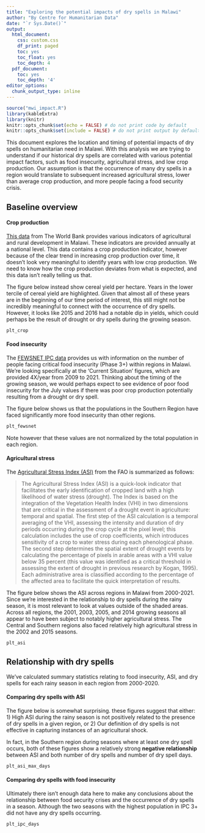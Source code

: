 ```yaml
---
title: "Exploring the potential impacts of dry spells in Malawi"
author: "By Centre for Humanitarian Data"
date: "`r Sys.Date()`"
output:
  html_document:
    css: custom.css
    df_print: paged
    toc: yes
    toc_float: yes
    toc_depth: 4
  pdf_document:
    toc: yes
    toc_depth: '4'
editor_options:
  chunk_output_type: inline
---
```


```r
source("mwi_impact.R")
library(kableExtra)
library(knitr)
knitr::opts_chunk$set(echo = FALSE) # do not print code by default
knitr::opts_chunk$set(include = FALSE) # do not print output by default
```


This document explores the location and timing of potential impacts of dry spells on humanitarian need in Malawi. With this analysis we are trying to understand if our historical dry spells are correlated with various potential impact factors, such as food insecurity, agricultural stress, and low crop production. Our assumption is that the occurrence of many dry spells in a region would translate to subsequent increased agricultural stress, lower than average crop production, and more people facing a food security crisis.  

## Baseline overview

#### Crop production

[This data](https://data.humdata.org/dataset/world-bank-agriculture-and-rural-development-indicators-for-malawi) from The World Bank provides various indicators of agricultural and rural development in Malawi. These indicators are provided annually at a national level. This data contains a crop production indicator, however because of the clear trend in increasing crop production over time, it doesn't look very meaningful to identify years with low crop production. We need to know how the crop production deviates from what is expected, and this data isn't really telling us that. 

The figure below instead show cereal yield per hectare. Years in the lower tercile of cereal yield are highlighted. Given that almost all of these years are in the beginning of our time period of interest, this still might not be incredibly meaningful to connect with the occurrence of dry spells. However, it looks like 2015 and 2016 had a notable dip in yields, which could perhaps be the result of drought or dry spells during the growing season. 

```r

plt_crop

```

#### Food insecurity

The [FEWSNET IPC data](https://fews.net/IPC) provides us with information on the number of people facing critical food insecurity (Phase 3+) within regions in Malawi. We're looking specifically at the 'Current Situation' figures, which are provided 4X/year from 2009 to 2021. Thinking about the timing of the growing season, we would perhaps expect to see evidence of poor food insecurity for the July values if there was poor crop production potentially resulting from a drought or dry spell.   

The figure below shows us that the populations in the Southern Region have faced significantly more food insecurity than other regions. 

```r

plt_fewsnet


```

Note however that these values are not normalized by the total population in each region. 

#### Agricultural stress

The [Agricultural Stress Index (ASI)](http://www.fao.org/giews/earthobservation/country/index.jsp?lang=en&type=11111&code=MWI#) from the FAO is summarized as follows:

> The Agricultural Stress Index (ASI) is a quick-look indicator that facilitates the early identification of cropped land with a high likelihood of water stress (drought). The Index is based on the integration of the Vegetation Health Index (VHI) in two dimensions that are critical in the assessment of a drought event in agriculture: temporal and spatial. The first step of the ASI calculation is a temporal averaging of the VHI, assessing the intensity and duration of dry periods occurring during the crop cycle at the pixel level; this calculation includes the use of crop coefficients, which introduces sensitivity of a crop to water stress during each phenological phase. The second step determines the spatial extent of drought events by calculating the percentage of pixels in arable areas with a VHI value below 35 percent (this value was identified as a critical threshold in assessing the extent of drought in previous research by Kogan, 1995). Each administrative area is classified according to the percentage of the affected area to facilitate the quick interpretation of results.

The figure below shows the ASI across regions in Malawi from 2000-2021. Since we're interested in the relationship to dry spells during the rainy season, it is most relevant to look at values outside of the shaded areas. Across all regions, the 2001, 2003, 2005, and 2014 growing seasons all appear to have been subject to notably higher agricultural stress. The Central and Southern regions also faced relatively high agricultural stress in the 2002 and 2015 seasons. 

```r

plt_asi

```

## Relationship with dry spells

We've calculated summary statistics relating to food insecurity, ASI, and dry spells for each rainy season in each region from 2000-2020. 

#### Comparing dry spells with ASI

The figure below is somewhat surprising. these figures suggest that either: 
1) High ASI during the rainy season is not positively related to the presence of dry spells in a given region, or
2) Our definition of dry spells is not effective in capturing instances of an agricultural shock. 

In fact, in the Southern region during seasons where at least one dry spell occurs, both of these figures show a relatively strong **negative relationship** between ASI and both number of dry spells and number of dry spell days. 


```r

plt_asi_max_days

```


#### Comparing dry spells with food insecurity

Ultimately there isn't enough data here to make any conclusions about the relationship between food security crises and the occurrence of dry spells in a season. Although the two seasons with the highest population in IPC 3+ did not have any dry spells occurring. 

```r

plt_ipc_days

```

